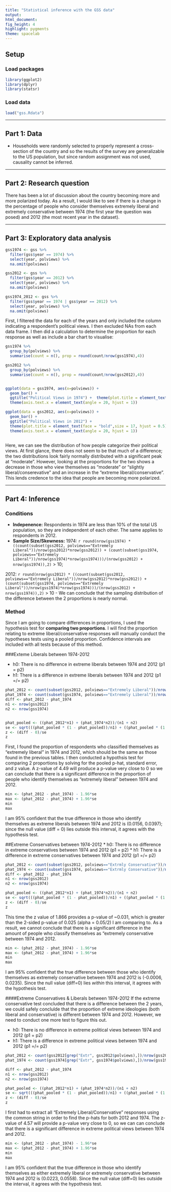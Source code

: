 ---
title: "Statistical inference with the GSS data"
output: 
html_document: 
fig_height: 4
highlight: pygments
theme: spacelab
---
  
## Setup
  
### Load packages
  
```{r load-packages, message = FALSE}
library(ggplot2)
library(dplyr)
library(statsr)
```

### Load data

```{r load-data}
load("gss.Rdata")
```



* * *
  
## Part 1: Data
* Households were randomly selected to properly represent a cross-section of the country and so the results of the survey are generalizable to the US population, but since random assignment was not used, causality cannot be inferred.

* * *
  
## Part 2: Research question
There has been a lot of discussion about the country becoming more and more polarized today. As a result, I would like to see if there is a change in the percentage of people who consider themselves extremely liberal and extremely conservative between 1974 (the first year the question was posed) and 2012 (the  most recent year in the dataset).
  
* * *
  
## Part 3: Exploratory data analysis

```{r}
gss1974 <- gss %>%
  filter(gss$year == 1974) %>%
  select(year, polviews) %>%
  na.omit(polviews)

gss2012 <- gss %>%
  filter(gss$year == 2012) %>%
  select(year, polviews) %>%
  na.omit(polviews)

gss1974_2012 <- gss %>%
  filter(gss$year == 1974 | gss$year == 2012) %>%
  select(year, polviews) %>%
  na.omit(polviews)
```
First, I filtered the data for each of the years and only included the column indicating a respondent's political views. I then excluded NAs from each data frame. I then did a calculation to determine the proportion for each response as well as include a bar chart to visualise:

```{r}
gss1974 %>%
  group_by(polviews) %>%
  summarise(count = n(), prop = round(count/nrow(gss1974),4))

gss2012 %>%
  group_by(polviews) %>%
  summarise(count = n(), prop = round(count/nrow(gss2012),4))


ggplot(data = gss1974, aes(x=polviews)) +
  geom_bar() +
  ggtitle("Political Views in 1974") +  theme(plot.title = element_text(face = "bold",size = 17, hjust = 0.5)) +
  theme(axis.text.x = element_text(angle = 20, hjust = 1))

ggplot(data = gss2012, aes(x=polviews)) +
  geom_bar() +
  ggtitle("Political Views in 2012") +
  theme(plot.title = element_text(face = "bold",size = 17, hjust = 0.5)) +
  theme(axis.text.x = element_text(angle = 20, hjust = 1))
  
```

Here, we can see the distribution of how people categorize their political views. At first glance, there does not seem to be that much of a difference; the two distributions look fairly normally distributed with a significant peak at "moderate". However, looking at the proportions for the two shows a decrease in those who view themselves as "moderate" or "slightly liberal/conserevative" and an increase in the "extreme liberal/conservative". This lends credence to the idea that people are becoming more polarized. 

* * *
  
## Part 4: Inference
### Conditions
* **Indepenence:** Respondents in 1974 are less than 10% of the total US population, so they are independent of each other. The same applies to respondents in 2012.
* **Sample Size/Skewness:** 
1974: `r round(nrow(gss1974) * ((count(subset(gss2012, polviews=="Extremely Liberal"))/nrow(gss2012)*nrow(gss2012)) + (count(subset(gss1974, polviews=="Extremely Liberal"))/nrow(gss1974)*nrow(gss1974)))/(nrow(gss2012) + nrow(gss1974)),2)` > 10; 

2012: `r round(nrow(gss2012) * ((count(subset(gss2012, polviews=="Extremely Liberal"))/nrow(gss2012)*nrow(gss2012)) + (count(subset(gss1974, polviews=="Extremely Liberal"))/nrow(gss1974)*nrow(gss1974)))/(nrow(gss2012) + nrow(gss1974)),2)` > 10
- We can conclude that the sampling distribution of the difference between the 2 proportions is nearly normal.

### Method
Since I am going to compare differences in proportions, I used the hypothesis test for **comparing two proportions**. I will find the proportion relating to extreme liberal/conservative responses will manually conduct the hypotheses tests using a pooled proportion. Confidence intervals are included with all tests because of this method.

###Exteme Liberals between 1974-2012

* h0: There is no difference in extreme liberals between 1974 and 2012 (p1 = p2)
* h1: There is a difference in extreme liberals between 1974 and 2012 (p1 =/= p2)

```{r}
phat_2012 <- count(subset(gss2012, polviews=="Extremely Liberal"))/nrow(gss2012)
phat_1974 <- count(subset(gss1974, polviews=="Extremely Liberal"))/nrow(gss1974)
diff <- phat_2012 - phat_1974
n1 <- nrow(gss2012)
n2 <- nrow(gss1974)


phat_pooled <- ((phat_2012*n1) + (phat_1974*n2))/(n1 + n2)
se <- sqrt(((phat_pooled * (1 - phat_pooled))/n1) + ((phat_pooled * (1 - phat_pooled))/n2))
z <- (diff - 0)/se
z
```

First, I found the proportion of respondents who classified themselves as "extremely liberal" in 1974 and 2012, which should be the same as those found in the previous tables. I then conducted a hypothsis test for comparing 2 proportions by solving for the pooled p-hat, standard error, and z value. A z-value of 4.49 will produce a p-value very close to 0 so we can conclude that there is a significant difference in the proportion of people who identify themselves as "extremely liberal" between 1974 and 2012. 

```{r}
min <- (phat_2012 - phat_1974) - 1.96*se
max <- (phat_2012 - phat_1974) + 1.96*se
min
max

```

I am 95% confident that the true difference in those who identify themselves as extreme liberals between 1974 and 2012 is (0.0156, 0.0397); since the null value (diff = 0) lies outside this interval, it agrees with the hypothesis test.


##Extreme Conservatives between 1974-2012
* h0: There is no difference in extreme conservatives between 1974 and 2012 (p1 = p2)
* h1: There is a difference in extreme conservatives between 1974 and 2012 (p1 =/= p2)

```{r}
phat_2012 <- count(subset(gss2012, polviews=="Extrmly Conservative"))/nrow(gss2012)
phat_1974 <- count(subset(gss1974, polviews=="Extrmly Conservative"))/nrow(gss1974)
diff <- phat_2012 - phat_1974
n1 <- nrow(gss2012)
n2 <- nrow(gss1974)

phat_pooled <- ((phat_2012*n1) + (phat_1974*n2))/(n1 + n2)
se <- sqrt(((phat_pooled * (1 - phat_pooled))/n1) + ((phat_pooled * (1 - phat_pooled))/n2))
z <- (diff - 0)/se
z

```

This time the z value of 1.866 provides a p-value of ~0.031, which is greater than the 2-sided p-value of 0.025 (alpha = 0.05/2) I am comparing to. As a result, we cannot conclude that there is a significant difference in the amount of people who classify themselves as "extremely conservative between 1974 and 2012.

```{r}
min <- (phat_2012 - phat_1974) - 1.96*se
max <- (phat_2012 - phat_1974) + 1.96*se
min
max
```

I am 95% confident that the true difference between those who identify themselves as extremely conservative between 1974 and 2012 is (-0.0006, 0.0235). Since the null value (diff=0) lies *within* this interval, it agrees with the hypothesis test.

####Extreme Conservatives & Liberals between 1974-2012
If the extreme conservative test concluded that there is a difference between the 2 years, we could safely conclulde that the proportion of extreme ideologies (both liberal and conservative) is different between 1974 and 2012. However, we need to conduct one more test to figure this out.

* h0: There is no difference in extreme political views between 1974 and 2012 (p1 = p2)
* h1: There is a difference in extreme political views between 1974 and 2012 (p1 =/= p2)

```{r}
phat_2012 <- count(gss2012[grep("Extr", gss2012$polviews),])/nrow(gss2012)
phat_1974 <- count(gss1974[grep("Extr", gss1974$polviews),])/nrow(gss1974)

diff <- phat_2012 - phat_1974
n1 <- nrow(gss2012)
n2 <- nrow(gss1974)

phat_pooled <- ((phat_2012*n1) + (phat_1974*n2))/(n1 + n2)
se <- sqrt(((phat_pooled * (1 - phat_pooled))/n1) + ((phat_pooled * (1 - phat_pooled))/n2))
z <- (diff - 0)/se
z
```

I first had to extract all "Extremely Liberal/Conservative" responses using the common string in order to find the p-hats for both 2012 and 1974. The z-value of 4.57 will provide a p-value very close to 0, so we can can conclude that there is a significant difference in extreme political views between 1974 and 2012.

```{r}
min <- (phat_2012 - phat_1974) - 1.96*se
max <- (phat_2012 - phat_1974) + 1.96*se
min
max
```

I am 95% confident that the true difference in those who identify themselves as either extremely liberal or extremely conservative between 1974 and 2012 is (0.0223, 0.0558). Since the null value (diff=0) lies outside the interval, it agrees with the hypothesis test.
